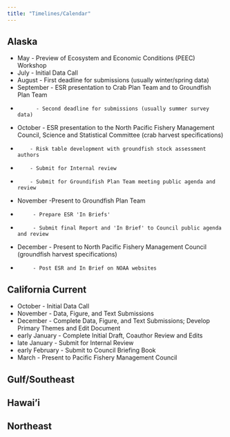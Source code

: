 ```yaml
---
title: "Timelines/Calendar"
---
```


## Alaska

* May  - Preview of Ecosystem and Economic Conditions (PEEC) Workshop
* July - Initial Data Call
* August - First deadline for submissions (usually winter/spring data)
* September - ESR presentation to Crab Plan Team and to Groundfish Plan Team
*           - Second deadline for submissions (usually summer survey data)
* October - ESR presentation to the North Pacific Fishery Management Council, Science and Statistical Committee (crab harvest specifications) 
*         - Risk table development with groundfish stock assessment authors
*         - Submit for Internal review
*         - Submit for Groundifish Plan Team meeting public agenda and review
* November -Present to Groundfish Plan Team
*          - Prepare ESR 'In Briefs'
*          - Submit final Report and 'In Brief' to Council public agenda and review
* December - Present to North Pacific Fishery Management Council (groundfish harvest specifications)
*          - Post ESR and In Brief on NOAA websites

## California Current

* October - Initial Data Call
* November - Data, Figure, and Text Submissions
* December - Complete Data, Figure, and Text Submissions; Develop Primary Themes and Edit Document
* early January - Complete Initial Draft, Coauthor Review and Edits
* late January - Submit for Internal Review
* early February - Submit to Council Briefing Book
* March - Present to Pacific Fishery Management Council

## Gulf/Southeast

## Hawai'i

## Northeast
